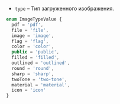 - `type` – Тип загруженного изображения.

```ts
enum ImageTypeValue {
  pdf = 'pdf',
  file = 'file',
  image = 'image',
  flag = 'flag',
  color = 'color',
  public = 'public',
  filled = 'filled',
  outlined = 'outlined',
  round = 'round',
  sharp = 'sharp',
  twoTone = 'two-tone',
  material = 'material',
  icon = 'icon'
}
```
